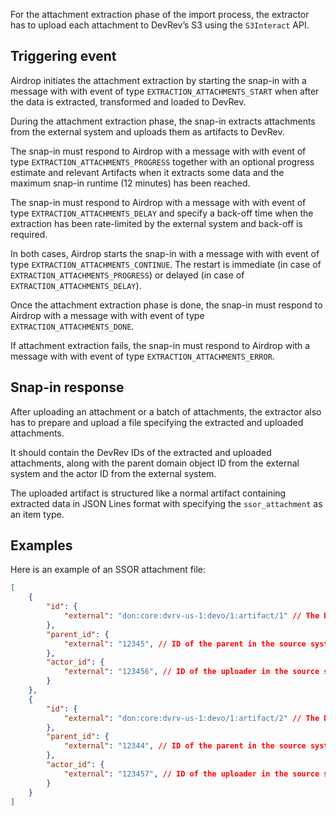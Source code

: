 For the attachment extraction phase of the import process, the extractor has to upload each attachment to DevRev’s S3
using the `S3Interact` API.

## Triggering event

Airdrop initiates the attachment extraction by starting the snap-in with a message with with event of type  `EXTRACTION_ATTACHMENTS_START`
when after the data is extracted, transformed and loaded to DevRev.

During the attachment extraction phase,
the snap-in extracts attachments from the external system and uploads them as artifacts to DevRev.

The snap-in must respond to Airdrop with a message with with event of type `EXTRACTION_ATTACHMENTS_PROGRESS` together with an optional progress estimate and relevant Artifacts
when it extracts some data and the maximum snap-in runtime (12 minutes) has been reached.

The snap-in must respond to Airdrop with a message with with event of type `EXTRACTION_ATTACHMENTS_DELAY` and specify a back-off time
when the extraction has been rate-limited by the external system and back-off is required.

In both cases, Airdrop starts the snap-in with a message with with event of type `EXTRACTION_ATTACHMENTS_CONTINUE`.
The restart is immediate (in case of `EXTRACTION_ATTACHMENTS_PROGRESS`) or delayed
(in case of `EXTRACTION_ATTACHMENTS_DELAY`).

Once the attachment extraction phase is done, the snap-in must respond to Airdrop with a message with with event of type `EXTRACTION_ATTACHMENTS_DONE`.

If attachment extraction fails, the snap-in must respond to Airdrop with a message with with event of type `EXTRACTION_ATTACHMENTS_ERROR`.

## Snap-in response

After uploading an attachment or a batch of attachments, the extractor also has to prepare and upload a file specifying
the extracted and uploaded attachments.

It should contain the DevRev IDs of the extracted and uploaded attachments, along with the parent domain object ID
from the external system and the actor ID from the external system.

The uploaded artifact is structured like a normal artifact containing extracted data in JSON Lines format with specifying the
`ssor_attachment` as an item type.

## Examples

Here is an example of an SSOR attachment file:
```json
[
	{
		"id": {
			"external": "don:core:dvrv-us-1:devo/1:artifact/1" // The DON of the uploaded artifact
		},
		"parent_id": {
			"external": "12345", // ID of the parent in the source system
		},
		"actor_id": {
			"external": "123456", // ID of the uploader in the source system
		}
	},
	{
		"id": {
			"external": "don:core:dvrv-us-1:devo/1:artifact/2" // The DON of the uploaded artifact
		},
		"parent_id": {
			"external": "12344", // ID of the parent in the source system
		},
		"actor_id": {
			"external": "123457", // ID of the uploader in the source system
		}
	}
]
```
